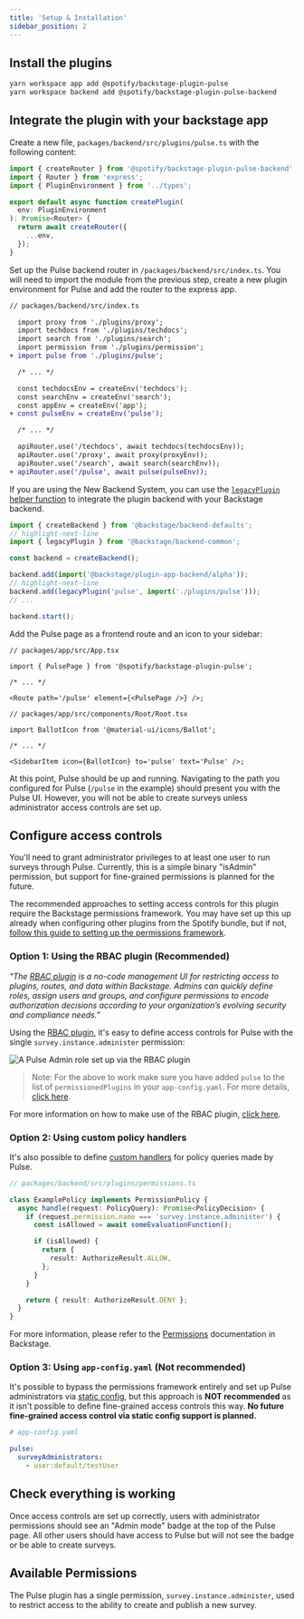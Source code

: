 ```yaml
---
title: 'Setup & Installation'
sidebar_position: 2
---
```


## Install the plugins

```sh
yarn workspace app add @spotify/backstage-plugin-pulse
yarn workspace backend add @spotify/backstage-plugin-pulse-backend
```

## Integrate the plugin with your backstage app

Create a new file, `packages/backend/src/plugins/pulse.ts` with the following content:

```ts
import { createRouter } from '@spotify/backstage-plugin-pulse-backend';
import { Router } from 'express';
import { PluginEnvironment } from '../types';

export default async function createPlugin(
  env: PluginEnvironment
): Promise<Router> {
  return await createRouter({
    ...env,
  });
}
```

Set up the Pulse backend router in `/packages/backend/src/index.ts`. You will need to import the
module from the previous step, create a new plugin environment for Pulse and add the router to the
express app.

```diff
// packages/backend/src/index.ts

  import proxy from './plugins/proxy';
  import techdocs from './plugins/techdocs';
  import search from './plugins/search';
  import permission from './plugins/permission';
+ import pulse from './plugins/pulse';

  /* ... */

  const techdocsEnv = createEnv('techdocs');
  const searchEnv = createEnv('search');
  const appEnv = createEnv('app');
+ const pulseEnv = createEnv('pulse');

  /* ... */

  apiRouter.use('/techdocs', await techdocs(techdocsEnv));
  apiRouter.use('/proxy', await proxy(proxyEnv));
  apiRouter.use('/search', await search(searchEnv));
+ apiRouter.use('/pulse', await pulse(pulseEnv));
```

If you are using the New Backend System, you can use the [`legacyPlugin` helper function](https://backstage.io/docs/reference/backend-common.legacyplugin/) to integrate the plugin backend with your Backstage backend.

```ts title=packages/backend/src/index.ts
import { createBackend } from '@backstage/backend-defaults';
// highlight-next-line
import { legacyPlugin } from '@backstage/backend-common';

const backend = createBackend();

backend.add(import('@backstage/plugin-app-backend/alpha'));
// highlight-next-line
backend.add(legacyPlugin('pulse', import('./plugins/pulse')));
// ...

backend.start();
```

Add the Pulse page as a frontend route and an icon to your sidebar:

```tsx
// packages/app/src/App.tsx

import { PulsePage } from '@spotify/backstage-plugin-pulse';

/* ... */

<Route path='/pulse' element={<PulsePage />} />;
```

```tsx
// packages/app/src/components/Root/Root.tsx

import BallotIcon from '@material-ui/icons/Ballot';

/* ... */

<SidebarItem icon={BallotIcon} to='pulse' text='Pulse' />;
```

At this point, Pulse should be up and running. Navigating to the path you configured for Pulse
(`/pulse` in the example) should present you with the Pulse UI. However, you will not be able to
create surveys unless administrator access controls are set up.

## Configure access controls

You'll need to grant administrator privileges to at least one user to run surveys through Pulse.
Currently, this is a simple binary "isAdmin" permission, but support for fine-grained
permissions is planned for the future.

The recommended approaches to setting access controls for this plugin require the Backstage
permissions framework. You may have set up this up already when configuring other plugins from the
Spotify bundle, but if not, [follow this guide to setting up the permissions framework][2].

### Option 1: Using the RBAC plugin (Recommended)

_"The [RBAC plugin][3] is a no-code management UI for restricting access to plugins, routes, and data within Backstage. Admins can quickly define roles, assign users and groups, and configure permissions to encode authorization decisions according to your organization’s evolving security and compliance needs."_

Using the [RBAC plugin][3], it's easy to define access controls for Pulse with the single `survey.instance.administer` permission:

![A Pulse Admin role set up via the RBAC plugin](https://spotify-plugins-for-backstage-readme-images.spotifycdn.com/pulse-rbac-setup.png)

> Note: For the above to work make sure you have added `pulse` to the list of `permissionedPlugins` in your `app-config.yaml`. For more details, [click here][6].

For more information on how to make use of the RBAC plugin, [click here][3].

### Option 2: Using custom policy handlers

It's also possible to define [custom handlers][4] for policy queries made by Pulse.

```typescript
// packages/backend/src/plugins/permissions.ts

class ExamplePolicy implements PermissionPolicy {
  async handle(request: PolicyQuery): Promise<PolicyDecision> {
    if (request.permission.name === 'survey.instance.administer') {
      const isAllowed = await someEvaluationFunction();

      if (isAllowed) {
        return {
          result: AuthorizeResult.ALLOW,
        };
      }
    }

    return { result: AuthorizeResult.DENY };
  }
}
```

For more information, please refer to the [Permissions][2] documentation in Backstage.

### Option 3: Using `app-config.yaml` (Not recommended)

It's possible to bypass the permissions framework entirely and set up Pulse administrators via [static config][5], but this approach is **NOT recommended** as it isn't possible to define fine-grained access controls this way. **No future fine-grained access control via static config support is planned.**

```yaml
# app-config.yaml

pulse:
  surveyAdministrators:
    - user:default/testUser
```

## Check everything is working

Once access controls are set up correctly, users with administrator permissions should see an
"Admin mode" badge at the top of the Pulse page. All other users should have access to Pulse
but will not see the badge or be able to create surveys.

[1]: https://backstage.spotify.com/plugins/pulse
[2]: https://backstage.io/docs/permissions/overview
[3]: https://backstage.spotify.com/plugins/rbac
[4]: https://backstage.io/docs/permissions/writing-a-policy
[5]: https://backstage.io/docs/conf/
[6]: https://spotify.github.io/spotify-for-backstage-docs/rbac/setup-and-installation#configure-permissioned-plugins

## Available Permissions

The Pulse plugin has a single permission, `survey.instance.administer`, used to restrict access to the ability to create and publish a new survey.
